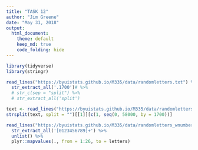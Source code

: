 ```yaml
---
title: "TASK 12"
author: "Jim Greene"
date: "May 31, 2018"
output: 
  html_document:
    theme: default
    keep_md: true
    code_folding: hide
---
```


```r
library(tidyverse)
library(stringr)
```


```r
read_lines("https://byuistats.github.io/M335/data/randomletters.txt") %>% 
  str_extract_all('.1700')# %>% 
  # str_c(sep = "split") %>% 
  # str_extract_all('split')
```

```r
text <- read_lines("https://byuistats.github.io/M335/data/randomletters.txt")
strsplit(text, split = "")[[1]][c(1, seq(0, 58000, by = 1700))]
```


```r
read_lines("https://byuistats.github.io/M335/data/randomletters_wnumbers.txt") %>%
  str_extract_all('[0123456789]+') %>% 
  unlist() %>% 
  plyr::mapvalues(., from = 1:26, to = letters)
```

